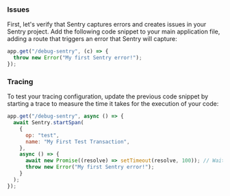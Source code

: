 ### Issues

First, let's verify that Sentry captures errors and creates issues in your Sentry project. Add the following code snippet to your main application file, adding a route that triggers an error that Sentry will capture:

```javascript
app.get("/debug-sentry", (c) => {
  throw new Error("My first Sentry error!");
});
```

<OnboardingOption optionId="performance">

### Tracing

To test your tracing configuration, update the previous code snippet by starting a trace to measure the time it takes for the execution of your code:

```javascript
app.get("/debug-sentry", async () => {
  await Sentry.startSpan(
    {
      op: "test",
      name: "My First Test Transaction",
    },
    async () => {
      await new Promise((resolve) => setTimeout(resolve, 100)); // Wait for 100ms
      throw new Error("My first Sentry error!");
    }
  );
});
```

</OnboardingOption>
